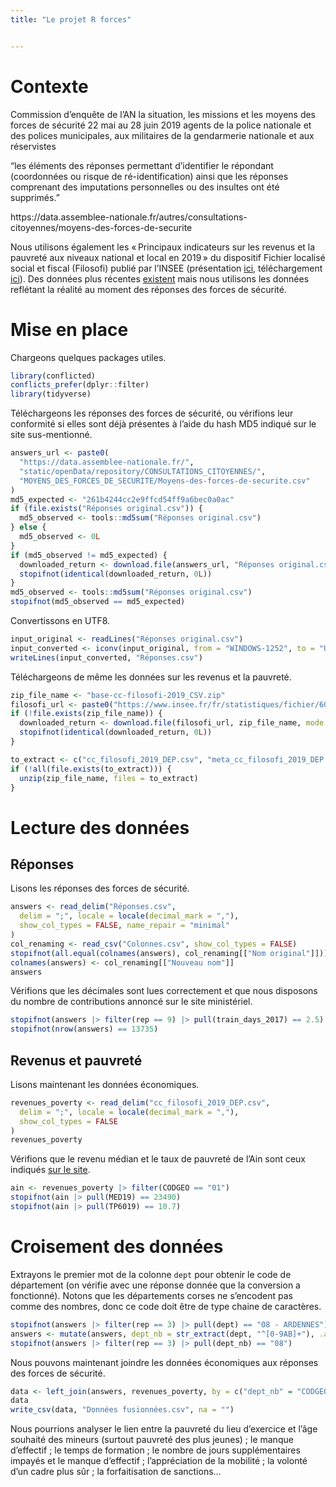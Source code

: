 ```yaml
---
title: "Le projet R forces"


---
```


# Contexte
Commission d’enquête de l’AN
la situation, les missions et les moyens des forces de sécurité
22 mai au 28 juin 2019
agents de la police nationale et des polices municipales, aux militaires de la gendarmerie nationale et aux réservistes

"les éléments des réponses permettant d’identifier le répondant (coordonnées ou risque de ré-identification) ainsi que les réponses comprenant des imputations personnelles ou des insultes ont été supprimés."

https://data.assemblee-nationale.fr/autres/consultations-citoyennes/moyens-des-forces-de-securite

Nous utilisons également les « Principaux indicateurs sur les revenus et la pauvreté aux niveaux national et local en 2019 » du dispositif Fichier localisé social et fiscal (Filosofi) publié par l’INSEE (présentation [ici](https://www.insee.fr/fr/statistiques/6436484), téléchargement [ici](https://www.insee.fr/fr/statistiques/6036902)). Des données plus récentes [existent](https://www.insee.fr/fr/statistiques/7752770) mais nous utilisons les données reflétant la réalité au moment des réponses des forces de sécurité.

# Mise en place
Chargeons quelques packages utiles.
```r
library(conflicted)
conflicts_prefer(dplyr::filter)
library(tidyverse)
```

Téléchargeons les réponses des forces de sécurité, ou vérifions leur conformité si elles sont déjà présentes à l’aide du hash MD5 indiqué sur le site sus-mentionné.
```r
answers_url <- paste0(
  "https://data.assemblee-nationale.fr/",
  "static/openData/repository/CONSULTATIONS_CITOYENNES/",
  "MOYENS_DES_FORCES_DE_SECURITE/Moyens-des-forces-de-securite.csv"
)
md5_expected <- "261b4244cc2e9ffcd54ff9a6bec0a0ac"
if (file.exists("Réponses original.csv")) {
  md5_observed <- tools::md5sum("Réponses original.csv")
} else {
  md5_observed <- 0L
}
if (md5_observed != md5_expected) {
  downloaded_return <- download.file(answers_url, "Réponses original.csv", mode = "wb")
  stopifnot(identical(downloaded_return, 0L))
}
md5_observed <- tools::md5sum("Réponses original.csv")
stopifnot(md5_observed == md5_expected)
```
Convertissons en UTF8.
```r
input_original <- readLines("Réponses original.csv")
input_converted <- iconv(input_original, from = "WINDOWS-1252", to = "UTF8")
writeLines(input_converted, "Réponses.csv")
```

Téléchargeons de même les données sur les revenus et la pauvreté.
```r
zip_file_name <- "base-cc-filosofi-2019_CSV.zip"
filosofi_url <- paste0("https://www.insee.fr/fr/statistiques/fichier/6036902/", zip_file_name)
if (!file.exists(zip_file_name)) {
  downloaded_return <- download.file(filosofi_url, zip_file_name, mode = "wb")
  stopifnot(identical(downloaded_return, 0L))
}

to_extract <- c("cc_filosofi_2019_DEP.csv", "meta_cc_filosofi_2019_DEP.csv")
if (!all(file.exists(to_extract))) {
  unzip(zip_file_name, files = to_extract)
}
```

# Lecture des données
## Réponses
Lisons les réponses des forces de sécurité.
```r
answers <- read_delim("Réponses.csv",
  delim = ";", locale = locale(decimal_mark = ","),
  show_col_types = FALSE, name_repair = "minimal"
)
col_renaming <- read_csv("Colonnes.csv", show_col_types = FALSE)
stopifnot(all.equal(colnames(answers), col_renaming[["Nom original"]]))
colnames(answers) <- col_renaming[["Nouveau nom"]]
answers
```

Vérifions que les décimales sont lues correctement et que nous disposons du nombre de contributions annoncé sur le site ministériel.
```r
stopifnot(answers |> filter(rep == 9) |> pull(train_days_2017) == 2.5)
stopifnot(nrow(answers) == 13735)
```

## Revenus et pauvreté
Lisons maintenant les données économiques.
```r
revenues_poverty <- read_delim("cc_filosofi_2019_DEP.csv",
  delim = ";", locale = locale(decimal_mark = ","),
  show_col_types = FALSE
)
revenues_poverty
```

Vérifions que le revenu médian et le taux de pauvreté de l’Ain sont ceux indiqués [sur le site](https://www.insee.fr/fr/statistiques/6436484?sommaire=6036904#tableau-figure1_radio1).
```r
ain <- revenues_poverty |> filter(CODGEO == "01")
stopifnot(ain |> pull(MED19) == 23490)
stopifnot(ain |> pull(TP6019) == 10.7)
```

# Croisement des données
Extrayons le premier mot de la colonne `dept` pour obtenir le code de département (on vérifie avec une réponse donnée que la conversion a fonctionné).
Notons que les départements corses ne s’encodent pas comme des nombres, donc ce code doit être de type chaine de caractères.
```r
stopifnot(answers |> filter(rep == 3) |> pull(dept) == "08 - ARDENNES")
answers <- mutate(answers, dept_nb = str_extract(dept, "^[0-9AB]+"), .after = dept)
stopifnot(answers |> filter(rep == 3) |> pull(dept_nb) == "08")
```

Nous pouvons maintenant joindre les données économiques aux réponses des forces de sécurité.
```r
data <- left_join(answers, revenues_poverty, by = c("dept_nb" = "CODGEO"))
data
write_csv(data, "Données fusionnées.csv", na = "")
```

Nous pourrions analyser le lien entre la pauvreté du lieu d’exercice et l’âge souhaité des mineurs (surtout pauvreté des plus jeunes) ; le manque d’effectif ; le temps de formation ; le nombre de jours supplémentaires impayés et le manque d’effectif ; l’appréciation de la mobilité ; la volonté d’un cadre plus sûr ; la forfaitisation de sanctions…
